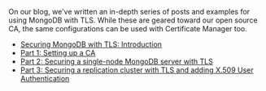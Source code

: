 On our blog, we've written an in-depth series of posts and examples for using MongoDB with TLS.
While these are geared toward our open source CA, the same configurations can be used with Certificate Manager too.

- [Securing MongoDB with TLS: Introduction](https://www.mongodb.com/developer/article/securing-mongodb-with-tls/)
- [Part 1: Setting up a CA](https://smallstep.com/blog/securing-mongodb-with-tls-part-one/)
- [Part 2: Securing a single-node MongoDB server with TLS](https://smallstep.com/blog/securing-mongodb-with-tls-part-two/)
- [Part 3: Securing a replication cluster with TLS and adding X.509 User Authentication](https://smallstep.com/blog/securing-mongodb-with-tls-part-three/)

